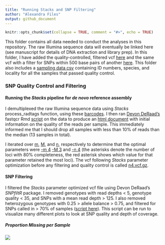 ```yaml
---
title: "Running Stacks and SNP Filtering"
author: "Alexandra Files"
output: github_document
---
```


```r
knitr::opts_chunk$set(collapse = TRUE, comment = "#>", echo = TRUE)
```

This folder contains all data needed to conduct the analyses in this repository. The raw Illumina sequence data will eventually be linked here (see manuscript for details of DNA extraction and library prep). In this folder, I have added the quality-controlled, filtered vcf [here](./Sterrhoptilus_vcf.gz) and the same vcf with a filter for SNPs within 500 base pairs of another [here](Sterrhoptilus_vcf_thinned.gz). This folder also includes a [sampling data csv](./Sterrhoptilus_SamplingData.csv) containing ID numbers, species, and locality for all the samples that passed quality control.

### SNP Quality Control and Filtering

#### Running the *Stacks* pipeline for *de novo* reference assembly

I demultiplexed the raw Illumina sequence data using *Stacks* process_radtags function, using these [barcodes](./Running_Stacks/Barcodes.txt). I then ran [Devon DeRaad's](https://github.com/DevonDeRaad) fastqcr Rmd [script](./Running_Stacks/fastqcr.Rmd) on the data to produce an [html document](./Running_Stacks/qc.html) with initial information on the quality of the reads per sample. This immediately informed me that I should drop all samples with less than 10% of reads than the median (13 samples in total).

I iterated over [m](./Running_Stacks/optimize.m.sh), [M](./Running_Stacks/optimize.bigm.sh), and [n](./Running_Stacks/optimize.n.sh), respectively to determine that the optimal parameters were [-m 4](./Running_Stacks/ParameterOptimization_m_Plot.svg) [-M 3](./Running_Stacks/ParameterOptimization_BigM_Plot.svg) and [-n 4](./Running_Stacks/ParameterOptimization_n_Plot.svg) (the asterisks denote the number of loci with 80% completeness, the red asterisk shows which value for that parameter retained the most loci). The vcf following *Stacks* parameter optimization before any filtering and quality control is called [n4.vcf.gz](./Running_Stacks/n4.vcf.gz).

#### SNP Filtering

I filtered the *Stacks* parameter optimized vcf file using Devon DeRaad's *SNPfiltR* package. I removed genotypes with read depths < 5, genotype quality < 35, and SNPs with a mean read depth > 125. I also removed heterozygous genotypes with 0.25 > allele balance > 0.75, and filtered for SNPs called in > 70% of samples ([script here](./QC_and_Filtering/Sterrhoptilus_SNPfiltering.R)). This script can be run to visualize many different plots to look at SNP quality and depth of coverage.

##### Proportion Missing per Sample

![](./QC_and_Filtering/ProportionMissingDatabySample.svg)
